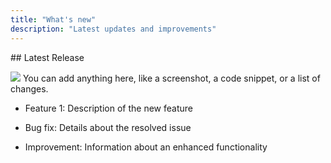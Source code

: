 ```yaml
---
title: "What's new"
description: "Latest updates and improvements"
---
```


<Update label="2024-10-12" description="v0.1.1">
  ## Latest Release

  ![](CleanShot2024-12-04at22.59.54@2x.png)
  You can add anything here, like a screenshot, a code snippet, or a list of changes.

  * Feature 1: Description of the new feature

  * Bug fix: Details about the resolved issue

  * Improvement: Information about an enhanced functionality
</Update>